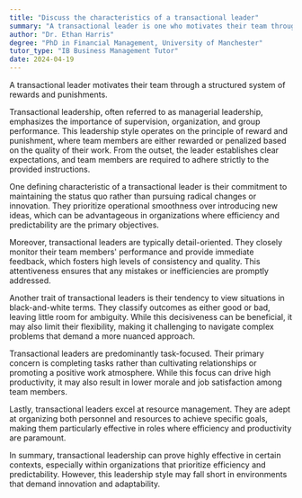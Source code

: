 ```yaml
---
title: "Discuss the characteristics of a transactional leader"
summary: "A transactional leader is one who motivates their team through a system of rewards and punishments."
author: "Dr. Ethan Harris"
degree: "PhD in Financial Management, University of Manchester"
tutor_type: "IB Business Management Tutor"
date: 2024-04-19
---
```


A transactional leader motivates their team through a structured system of rewards and punishments.

Transactional leadership, often referred to as managerial leadership, emphasizes the importance of supervision, organization, and group performance. This leadership style operates on the principle of reward and punishment, where team members are either rewarded or penalized based on the quality of their work. From the outset, the leader establishes clear expectations, and team members are required to adhere strictly to the provided instructions.

One defining characteristic of a transactional leader is their commitment to maintaining the status quo rather than pursuing radical changes or innovation. They prioritize operational smoothness over introducing new ideas, which can be advantageous in organizations where efficiency and predictability are the primary objectives.

Moreover, transactional leaders are typically detail-oriented. They closely monitor their team members' performance and provide immediate feedback, which fosters high levels of consistency and quality. This attentiveness ensures that any mistakes or inefficiencies are promptly addressed.

Another trait of transactional leaders is their tendency to view situations in black-and-white terms. They classify outcomes as either good or bad, leaving little room for ambiguity. While this decisiveness can be beneficial, it may also limit their flexibility, making it challenging to navigate complex problems that demand a more nuanced approach.

Transactional leaders are predominantly task-focused. Their primary concern is completing tasks rather than cultivating relationships or promoting a positive work atmosphere. While this focus can drive high productivity, it may also result in lower morale and job satisfaction among team members.

Lastly, transactional leaders excel at resource management. They are adept at organizing both personnel and resources to achieve specific goals, making them particularly effective in roles where efficiency and productivity are paramount.

In summary, transactional leadership can prove highly effective in certain contexts, especially within organizations that prioritize efficiency and predictability. However, this leadership style may fall short in environments that demand innovation and adaptability.
    